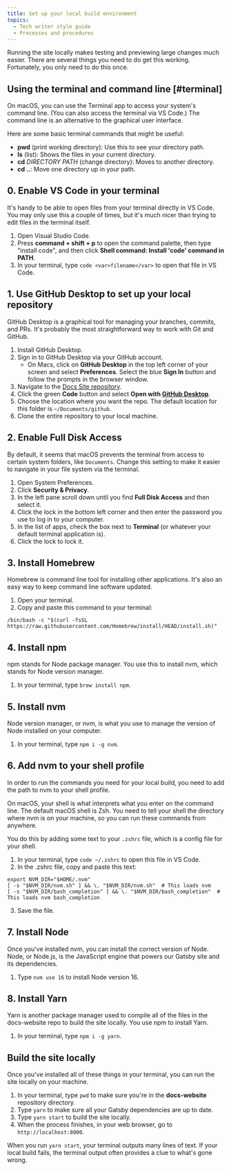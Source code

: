 ```yaml
---
title: Set up your local build environment
topics:
  - Tech writer style guide
  - Processes and procedures
---
```


Running the site locally makes testing and previewing large changes much easier. There are several things you need to do get this working. Fortunately, you only need to do this once.

## Using the terminal and command line [#terminal]

On macOS, you can use the Terminal app to access your system's command line. (You can also access the terminal via VS Code.) The command line is an alternative to the graphical user interface. 

Here are some basic terminal commands that might be useful:

* **pwd** (print working directory): Use this to see your directory path.
* **ls** (list): Shows the files in your current directory. 
* **cd** <var>DIRECTORY PATH</var> (change directory): Moves to another directory.
* **cd ..**: Move one directory up in your path.

## 0. Enable VS Code in your terminal

It's handy to be able to open files from your terminal directly in VS Code. You may only use this a couple of times, but it's much nicer than trying to edit files in the terminal itself.

1. Open Visual Studio Code.
2. Press **command + shift + p** to open the command palette, then type "install code", and then click **Shell command: Install 'code' command in PATH**.
3. In your terminal, type `code <var>filename</var>` to open that file in VS Code.

## 1. Use GitHub Desktop to set up your local repository

GitHub Desktop is a graphical tool for managing your branches, commits, and PRs. It's probably the most straightforward way to work with Git and GitHub.

1. Install GitHub Desktop.
2. Sign in to GitHub Desktop via your GitHub account.
    - On Macs, click on **GitHub Desktop** in the top left corner of your screen and select **Preferences**. Select the blue **Sign In** button and follow the prompts in the browser window. 
3. Navigate to the [Docs Site repository](https://github.com/newrelic/docs-website). 
4. Click the green **Code** button and select **Open with [GitHub Desktop](https://desktop.github.com/)**. 
5. Choose the location where you want the repo. The default location for this folder is `~/Documents/github`.
6. Clone the entire repository to your local machine.

## 2. Enable Full Disk Access

By default, it seems that macOS prevents the terminal from access to certain system folders, like `Documents`. Change this setting to make it easier to navigate in your file system via the terminal.

1. Open System Preferences.
2. Click **Security & Privacy**.
3. In the left pane scroll down until you find **Full Disk Access** and then select it.
4. Click the lock in the bottom left corner and then enter the password you use to log in to your computer.
5. In the list of apps, check the box next to **Terminal** (or whatever your default terminal application is).
6. Click the lock to lock it.

## 3. Install Homebrew

Homebrew is command line tool for installing other applications. It's also an easy way to keep command line software updated.

1. Open your terminal.
2. Copy and paste this command to your terminal:

```shell
/bin/bash -c "$(curl -fsSL https://raw.githubusercontent.com/Homebrew/install/HEAD/install.sh)"
```

## 4. Install npm
npm stands for Node package manager. You use this to install nvm, which stands for Node version manager.

1. In your terminal, type `brew install npm`.

## 5. Install nvm

Node version manager, or nvm, is what you use to manage the version of Node installed on your computer.

1. In your terminal, type `npm i -g nvm`.

## 6. Add nvm to your shell profile

In order to run the commands you need for your local build, you need to add the path to nvm to your shell profile. 

On macOS, your shell is what interprets what you enter on the command line. The default macOS shell is Zsh. You need to tell your shell the directory where nvm is on your machine, so you can run these commands from anywhere.

You do this by adding some text to your `.zshrc` file, which is a config file for your shell.

1. In your terminal, type `code ~/.zshrc` to open this file in VS Code.
2. In the .zshrc file, copy and paste this text:
```
export NVM_DIR="$HOME/.nvm"
[ -s "$NVM_DIR/nvm.sh" ] && \. "$NVM_DIR/nvm.sh"  # This loads nvm
[ -s "$NVM_DIR/bash_completion" ] && \. "$NVM_DIR/bash_completion"  # This loads nvm bash_completion
```
3. Save the file.

## 7. Install Node

Once you've installed nvm, you can install the correct version of Node. Node, or Node.js, is the JavaScript engine that powers our Gatsby site and its dependencies.

1. Type `nvm use 16` to install Node version 16.

## 8. Install Yarn

Yarn is another package manager used to compile all of the files in the docs-website repo to build the site locally. You use npm to install Yarn.

1. In your terminal, type `npm i -g yarn`.

## Build the site locally

Once you've installed all of these things in your terminal, you can run the site locally on your machine.

1. In your terminal, type `pwd` to make sure you're in the **docs-website** repository directory.
2. Type `yarn` to make sure all your Gatsby dependencies are up to date.
3. Type `yarn start` to build the site locally.
4. When the process finishes, in your web browser, go to `http://localhost:8000`.

When you run `yarn start`, your terminal outputs many lines of text. If your local build fails, the terminal output often provides a clue to what's gone wrong.